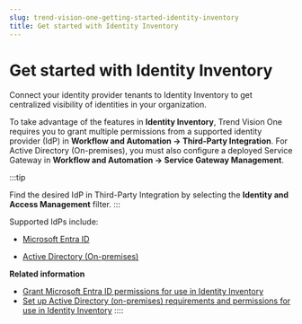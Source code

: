 ```yaml
---
slug: trend-vision-one-getting-started-identity-inventory
title: Get started with Identity Inventory
---
```

# Get started with Identity Inventory

Connect your identity provider tenants to Identity Inventory to get centralized visibility of identities in your organization.

To take advantage of the features in **Identity Inventory**, Trend Vision One requires you to grant multiple permissions from a supported identity provider (IdP) in **Workflow and Automation → Third-Party Integration**. For Active Directory (On-premises), you must also configure a deployed Service Gateway in **Workflow and Automation → Service Gateway Management**.

:::tip

Find the desired IdP in Third-Party Integration by selecting the **Identity and Access Management** filter.
:::

Supported IdPs include:

- [Microsoft Entra ID](grant-entra-id-permissions.mdx)

- [Active Directory (On-premises)](active-directory-identity-inventory.mdx)

**Related information**

- [Grant Microsoft Entra ID permissions for use in Identity Inventory](grant-entra-id-permissions.md "Grant permissions from your Microsoft Entra ID tenants for use in Identity Inventory to better see and manage the identities in your organization.")
- [Set up Active Directory (on-premises) requirements and permissions for use in Identity Inventory](active-directory-identity-inventory.md "Configure your deployed Service Gateway and Active Directory (On-premises) server and grant the required permissions to sync and analyze your identity data.")
::::
